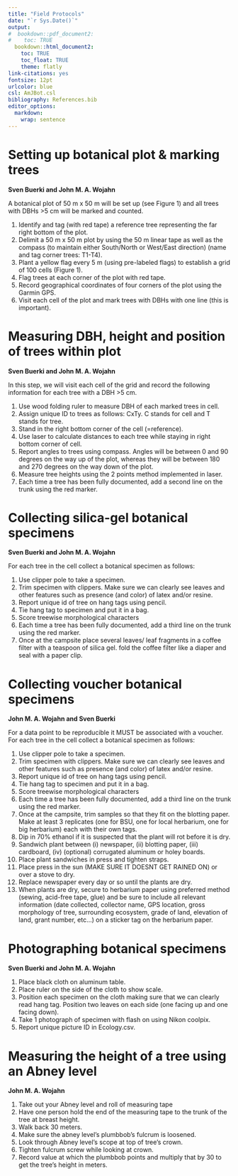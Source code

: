 ```yaml
---
title: "Field Protocols"
date: "`r Sys.Date()`"
output:
#  bookdown::pdf_document2:
#    toc: TRUE
  bookdown::html_document2: 
    toc: TRUE
    toc_float: TRUE
    theme: flatly
link-citations: yes
fontsize: 12pt
urlcolor: blue
csl: AmJBot.csl
bibliography: References.bib
editor_options: 
  markdown: 
    wrap: sentence
---
```


# Setting up botanical plot & marking trees

**Sven Buerki and John M. A. Wojahn**

A botanical plot of 50 m x 50 m will be set up (see Figure 1) and all trees with DBHs >5 cm will be marked and counted.

1. Identify and tag (with red tape) a reference tree representing the far right bottom of the plot.
2. Delimit a 50 m x 50 m plot by using the 50 m linear tape as well as the compass (to maintain either South/North or West/East direction) (name and tag corner trees: T1-T4).
3. Plant a yellow flag every 5 m (using pre-labeled flags) to establish a grid of 100 cells (Figure 1).
4. Flag trees at each corner of the plot with red tape.
5. Record geographical coordinates of four corners of the plot using the Garmin GPS.
6. Visit each cell of the plot and mark trees with DBHs with one line (this is important).

# Measuring DBH, height and position of trees within plot

**Sven Buerki and John M. A. Wojahn**

In this step, we will visit each cell of the grid and record the following information for each tree with a DBH >5 cm.

1. Use wood folding ruler to measure DBH of each marked trees in cell.
2. Assign unique ID to trees as follows: CxTy. C stands for cell and T stands for tree.
3. Stand in the right bottom corner of the cell (=reference).
4. Use laser to calculate distances to each tree while staying in right bottom corner of cell.
5. Report angles to trees using compass. Angles will be between 0 and 90 degrees on the way up of the plot, whereas they will be between 180 and 270 degrees on the way down of the plot.
6. Measure tree heights using the 2 points method implemented in laser.
7. Each time a tree has been fully documented, add a second line on the trunk using the red marker.

# Collecting silica-gel botanical specimens

**Sven Buerki and John M. A. Wojahn**

For each tree in the cell collect a botanical specimen as follows:

1. Use clipper pole to take a specimen.
2. Trim specimen with clippers. Make sure we can clearly see leaves and other features such as presence (and color) of latex and/or resine.
3. Report unique id of tree on hang tags using pencil.
4. Tie hang tag to specimen and put it in a bag.
5. Score treewise morphological characters
6. Each time a tree has been fully documented, add a third line on the trunk using the red marker.
7. Once at the campsite place several leaves/ leaf fragments in a coffee filter with a teaspoon of silica gel. fold the coffee filter like a diaper and seal with a paper clip.

# Collecting voucher botanical specimens

**John M. A. Wojahn and Sven Buerki**

For a data point to be reproducible it MUST be associated with a voucher. For each tree in the cell collect a botanical specimen as follows:

1. Use clipper pole to take a specimen.
2. Trim specimen with clippers. Make sure we can clearly see leaves and other features such as presence (and color) of latex and/or resine.
3. Report unique id of tree on hang tags using pencil.
4. Tie hang tag to specimen and put it in a bag.
5. Score treewise morphological characters
6. Each time a tree has been fully documented, add a third line on the trunk using the red marker.
7. Once at the campsite, trim samples so that they fit on the blotting paper. Make at least 3 replicates (one for BSU, one for local herbarium, one for big herbarium) each with their own tags.
8. Dip in 70% ethanol if it is suspected that the plant will rot before it is dry.
9. Sandwich plant between (i) newspaper, (ii) blotting paper, (iii) cardboard, (iv) (optional) corrugated aluminum or holey boards.
10. Place plant sandwiches in press and tighten straps.
11. Place press in the sun (MAKE SURE IT DOESNT GET RAINED ON) or over a stove to dry.
12. Replace newspaper every day or so until the plants are dry.
13. When plants are dry, secure to herbarium paper using preferred method (sewing, acid-free tape, glue) and be sure to include all relevant information (date collected, collector name, GPS location, gross morphology of tree, surrounding ecosystem, grade of land, elevation of land, grant number, etc...) on a sticker tag on the herbarium paper.

# Photographing botanical specimens

**Sven Buerki and John M. A. Wojahn**

1. Place black cloth on aluminum table.
2. Place ruler on the side of the cloth to show scale.
3. Position each specimen on the cloth making sure that we can clearly read hang tag. Position two leaves on each side (one facing up and one facing down).
4. Take 1 photograph of specimen with flash on using Nikon coolpix.
5. Report unique picture ID in Ecology.csv.

# Measuring the height of a tree using an Abney level

**John M. A. Wojahn**

1. Take out your Abney level and roll of measuring tape
2. Have one person hold the end of the measuring tape to the trunk of the tree at breast height.
3. Walk back 30 meters.
4. Make sure the abney level's plumbbob's fulcrum is loosened.
5. Look through Abney level's scope at top of tree's crown.
6. Tighten fulcrum screw while looking at crown.
7. Record value at which the plumbbob points and multiply that by 30 to get the tree's height in meters.
